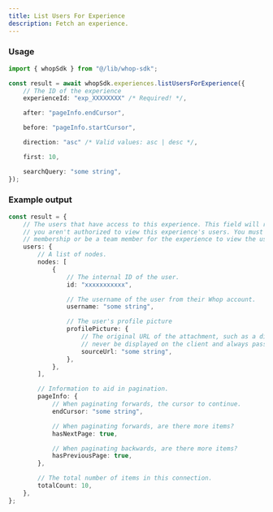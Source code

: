 ```yaml
---
title: List Users For Experience
description: Fetch an experience.
---
```


### Usage

```typescript
import { whopSdk } from "@/lib/whop-sdk";

const result = await whopSdk.experiences.listUsersForExperience({
	// The ID of the experience
	experienceId: "exp_XXXXXXXX" /* Required! */,

	after: "pageInfo.endCursor",

	before: "pageInfo.startCursor",

	direction: "asc" /* Valid values: asc | desc */,

	first: 10,

	searchQuery: "some string",
});

```

### Example output

```typescript
const result = {
	// The users that have access to this experience. This field will return nil if
	// you aren't authorized to view this experience's users. You must have a
	// membership or be a team member for the experience to view the user list.
	users: {
		// A list of nodes.
		nodes: [
			{
				// The internal ID of the user.
				id: "xxxxxxxxxxx",

				// The username of the user from their Whop account.
				username: "some string",

				// The user's profile picture
				profilePicture: {
					// The original URL of the attachment, such as a direct link to S3. This should
					// never be displayed on the client and always passed to an Imgproxy transformer.
					sourceUrl: "some string",
				},
			},
		],

		// Information to aid in pagination.
		pageInfo: {
			// When paginating forwards, the cursor to continue.
			endCursor: "some string",

			// When paginating forwards, are there more items?
			hasNextPage: true,

			// When paginating backwards, are there more items?
			hasPreviousPage: true,
		},

		// The total number of items in this connection.
		totalCount: 10,
	},
};

```
